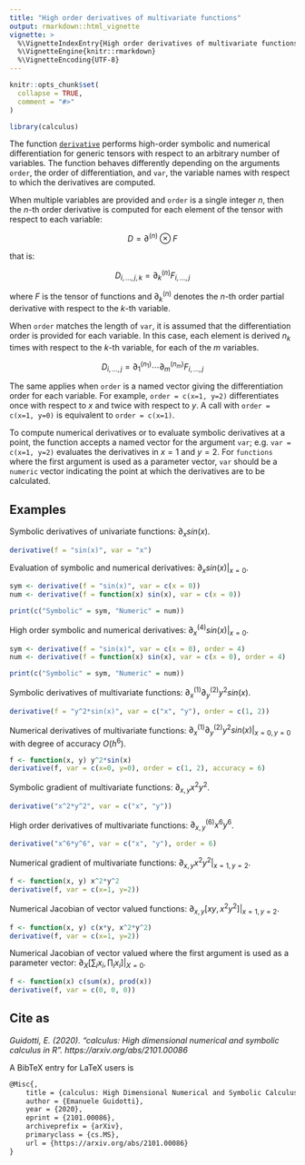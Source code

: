 ```yaml
---
title: "High order derivatives of multivariate functions"
output: rmarkdown::html_vignette
vignette: >
  %\VignetteIndexEntry{High order derivatives of multivariate functions}
  %\VignetteEngine{knitr::rmarkdown}
  %\VignetteEncoding{UTF-8}
---
```


```r
knitr::opts_chunk$set(
  collapse = TRUE,
  comment = "#>"
)
```

```r
library(calculus)
```

The function [`derivative`](https://calculus.guidotti.dev/reference/derivative.html) performs high-order symbolic and numerical differentiation for generic tensors with respect to an arbitrary number of variables.
The function behaves differently depending on the arguments `order`, the order of differentiation, and `var`, the variable names with respect to which the derivatives are computed.

When multiple variables are provided and `order` is a single integer $n$, then the $n$-th order derivative is computed for each element of the tensor with respect to each variable:

$$D = \partial^{(n)} \otimes F$$

that is:

$$D_{i,\dots,j,k} = \partial^{(n)}_{k} F_{i,\dots,j}$$

where $F$ is the tensor of functions and $\partial_k^{(n)}$ denotes the $n$-th order partial derivative with respect to the $k$-th variable.

When `order` matches the length of `var`, it is assumed that the differentiation order is provided for each variable. In this case, each element is derived $n_k$ times with respect to the $k$-th variable, for each of the $m$ variables.

$$D_{i,\dots,j} = \partial^{(n_1)}_1\cdots\partial^{(n_m)}_m F_{i,\dots,j}$$

The same applies when `order` is a named vector giving the differentiation order for each variable. For example, `order = c(x=1, y=2)` differentiates once with respect to $x$ and twice with respect to $y$. A call with `order = c(x=1, y=0)` is equivalent to `order = c(x=1)`. 

To compute numerical derivatives or to evaluate symbolic derivatives at a point, the function accepts a named vector for the argument `var`; e.g. `var = c(x=1, y=2)` evaluates the derivatives in $x=1$ and $y=2$. 
For `functions` where the first argument is used as a parameter vector, `var` should be a `numeric` vector indicating the point at which the derivatives are to be calculated.

## Examples

Symbolic derivatives of univariate functions: $\partial_x sin(x)$.
```r
derivative(f = "sin(x)", var = "x")
```

Evaluation of symbolic and numerical derivatives: $\partial_x sin(x)|_{x=0}$.
```r
sym <- derivative(f = "sin(x)", var = c(x = 0))
num <- derivative(f = function(x) sin(x), var = c(x = 0))
```
```r
print(c("Symbolic" = sym, "Numeric" = num))
```
  
High order symbolic and numerical derivatives: $\partial^{(4)}_x sin(x)|_{x=0}$.
```r
sym <- derivative(f = "sin(x)", var = c(x = 0), order = 4)
num <- derivative(f = function(x) sin(x), var = c(x = 0), order = 4)
```
```r
print(c("Symbolic" = sym, "Numeric" = num))
```

Symbolic derivatives of multivariate functions: $\partial_x^{(1)}\partial_y^{(2)} y^2sin(x)$.
```r
derivative(f = "y^2*sin(x)", var = c("x", "y"), order = c(1, 2))
```
  
Numerical derivatives of multivariate functions: $\partial_x^{(1)}\partial_y^{(2)} y^2sin(x)|_{x=0,y=0}$ with degree of accuracy $O(h^6)$.
```r
f <- function(x, y) y^2*sin(x)
derivative(f, var = c(x=0, y=0), order = c(1, 2), accuracy = 6)
```

Symbolic gradient of multivariate functions: $\partial_{x,y}x^2y^2$.
```r
derivative("x^2*y^2", var = c("x", "y"))
```

High order derivatives of multivariate functions: $\partial^{(6)}_{x,y}x^6y^6$.
```r
derivative("x^6*y^6", var = c("x", "y"), order = 6)
```

Numerical gradient of multivariate functions: $\partial_{x,y}x^2y^2|_{x = 1, y = 2}$.
```r
f <- function(x, y) x^2*y^2
derivative(f, var = c(x=1, y=2))
```

Numerical Jacobian of vector valued functions: $\partial_{x,y}[xy,x^2y^2]|_{x = 1, y = 2}$.
```r
f <- function(x, y) c(x*y, x^2*y^2)
derivative(f, var = c(x=1, y=2))
```

Numerical Jacobian of vector valued \code{functions} where the first argument is used as a parameter vector: $\partial_{X}[\sum_ix_i, \prod_ix_i]|_{X = 0}$.
```r
f <- function(x) c(sum(x), prod(x))
derivative(f, var = c(0, 0, 0))
```

## Cite as

*Guidotti, E. (2020). "calculus: High dimensional numerical and symbolic calculus in R". https://arxiv.org/abs/2101.00086*

A BibTeX entry for LaTeX users is

```latex
@Misc{,
    title = {calculus: High Dimensional Numerical and Symbolic Calculus in R},
    author = {Emanuele Guidotti},
    year = {2020},
    eprint = {2101.00086},
    archiveprefix = {arXiv},
    primaryclass = {cs.MS},
    url = {https://arxiv.org/abs/2101.00086}
}
```

